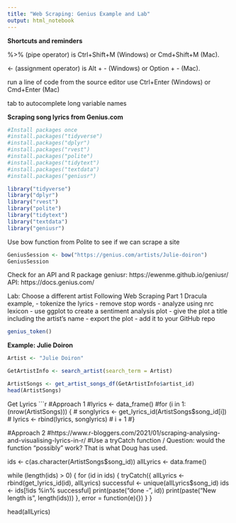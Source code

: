 ```yaml
---
title: "Web Scraping: Genius Example and Lab"
output: html_notebook
---
```

**Shortcuts and reminders**

%>% (pipe operator) is Ctrl+Shift+M (Windows) or Cmd+Shift+M (Mac).

<- (assignment operator) is Alt + - (Windows) or Option + - (Mac).

run a line of code from the source editor use Ctrl+Enter (Windows) or Cmd+Enter (Mac)

tab to autocomplete long variable names

**Scraping song lyrics from Genius.com**
```r
#Install packages once
#install.packages("tidyverse")
#install.packages("dplyr")
#install.packages("rvest")
#install.packages("polite")
#install.packages("tidytext")
#install.packages("textdata")
#install.packages("geniusr")

library("tidyverse")
library("dplyr")
library("rvest")
library("polite")
library("tidytext")
library("textdata")
library("geniusr")
```

Use bow function from Polite to see if we can scrape a site
```r
GeniusSession <- bow("https://genius.com/artists/Julie-doiron")
GeniusSession
```

Check for an API and R package
geniusr: https://ewenme.github.io/geniusr/
API: https://docs.genius.com/

Lab:
Choose a different artist
Following Web Scraping Part 1 Dracula example,
- tokenize the lyrics
- remove stop words
- analyze using nrc lexicon
- use ggplot to create a sentiment analysis plot
- give the plot a title including the artist's name
- export the plot
- add it to your GitHub repo

```r
genius_token()
```

**Example: Julie Doiron**
```r
Artist <- "Julie Doiron"

GetArtistInfo <- search_artist(search_term = Artist)

ArtistSongs <- get_artist_songs_df(GetArtistInfo$artist_id)
head(ArtistSongs)
```

Get Lyrics
```r
#Approach 1
#lyrics <- data_frame()
#for (i in 1:(nrow(ArtistSongs))) {
#  songlyrics <- get_lyrics_id(ArtistSongs$song_id[i])
#  lyrics <- rbind(lyrics, songlyrics)
#  i + 1
#}

#Approach 2
#https://www.r-bloggers.com/2021/01/scraping-analysing-and-visualising-lyrics-in-r/
#Use a tryCatch function / Question: would the function "possibly" work? That is what Doug has used.

ids <- c(as.character(ArtistSongs$song_id))
allLyrics <- data.frame()

while (length(ids) > 0) {
  for (id in ids) {
    tryCatch({
      allLyrics <- rbind(get_lyrics_id(id), allLyrics)
      successful <- unique(allLyrics$song_id)
      ids <- ids[!ids %in% successful]
      print(paste("done - ", id))
      print(paste("New length is ", length(ids)))
    }, error = function(e){})
  }
}

head(allLyrics)